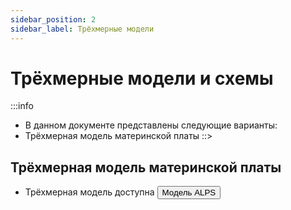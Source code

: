 ```yaml
---
sidebar_position: 2
sidebar_label: Трёхмерные модели
---
```




# Трёхмерные модели и схемы

:::info
* В данном документе представлены следующие варианты:
* Трёхмерная модель материнской платы
::>



## Трёхмерная модель материнской платы

* Трёхмерная модель доступна
    <Button variant="contained" disableElevation component="a" rel="noopener" href="http://cdn.mellow.klipper.cn/STEP/Alps-body.stp">Модель ALPS</Button>
